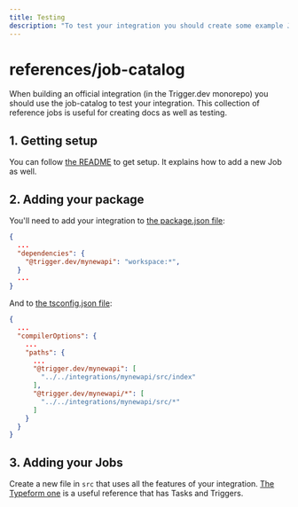 ```yaml
---
title: Testing
description: "To test your integration you should create some example Jobs where you test all the functionality."
---
```


# references/job-catalog

When building an official integration (in the Trigger.dev monorepo) you should use the job-catalog to test your integration. This collection of reference jobs is useful for creating docs as well as testing.

## 1. Getting setup

You can follow [the README](https://github.com/triggerdotdev/trigger.dev/tree/main/references/job-catalog) to get setup. It explains how to add a new Job as well.

## 2. Adding your package

You'll need to add your integration to [the package.json file](https://github.com/triggerdotdev/trigger.dev/blob/main/references/job-catalog/package.json):

```json
{
  ...
  "dependencies": {
    "@trigger.dev/mynewapi": "workspace:*",
  }
  ...
}
```

And to [the tsconfig.json file](https://github.com/triggerdotdev/trigger.dev/blob/main/references/job-catalog/tsconfig.json):

```json
{
  ...
  "compilerOptions": {
    ...
    "paths": {
      ...
      "@trigger.dev/mynewapi": [
        "../../integrations/mynewapi/src/index"
      ],
      "@trigger.dev/mynewapi/*": [
        "../../integrations/mynewapi/src/*"
      ]
    }
  }
}
```

## 3. Adding your Jobs

Create a new file in `src` that uses all the features of your integration. [The Typeform one](https://github.com/triggerdotdev/trigger.dev/blob/main/references/job-catalog/src/typeform.ts) is a useful reference that has Tasks and Triggers.
